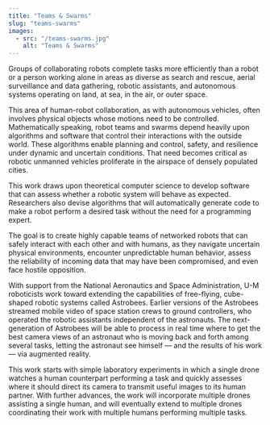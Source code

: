 ```yaml
---
title: "Teams & Swarms"
slug: "teams-swarms"
images:
  - src: "/teams-swarms.jpg"
    alt: "Teams & Swarms"
---
```


Groups of collaborating robots complete tasks more efficiently than a robot or a person working alone in areas as diverse as search and rescue, aerial surveillance and data gathering, robotic assistants, and autonomous systems operating on land, at sea, in the air, or outer space.

This area of human-robot collaboration, as with autonomous vehicles, often involves physical objects whose motions need to be controlled. Mathematically speaking, robot teams and swarms depend heavily upon algorithms and software that control their interactions with the outside world. These algorithms enable planning and control, safety, and resilience under dynamic and uncertain conditions. That need becomes critical as robotic unmanned vehicles proliferate in the airspace of densely populated cities.

This work draws upon theoretical computer science to develop software that can assess whether a robotic system will behave as expected. Researchers also devise algorithms that will automatically generate code to make a robot perform a desired task without the need for a programming expert.

The goal is to create highly capable teams of networked robots that can safely interact with each other and with humans, as they navigate uncertain physical environments, encounter unpredictable human behavior, assess the reliability of incoming data that may have been compromised, and even face hostile opposition.

With support from the National Aeronautics and Space Administration, U-M roboticists work toward extending the capabilities of free-flying, cube-shaped robotic systems called Astrobees. Earlier versions of the Astrobees streamed mobile video of space station crews to ground controllers, who operated the robotic assistants independent of the astronauts. The next-generation of Astrobees will be able to process in real time where to get the best camera views of an astronaut who is moving back and forth among several tasks, letting the astronaut see himself — and the results of his work — via augmented reality.

This work starts with simple laboratory experiments in which a single drone watches a human counterpart performing a task and quickly assesses where it should direct its camera to transmit useful images to its human partner. With further advances, the work will incorporate multiple drones assisting a single human, and will eventually extend to multiple drones coordinating their work with multiple humans performing multiple tasks.